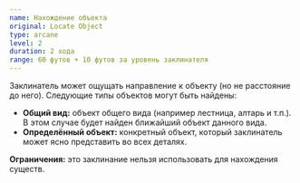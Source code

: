 ```yaml
---
name: Нахождение объекта
original: Locate Object
type: arcane
level: 2
duration: 2 хода
range: 60 футов + 10 футов за уровень заклинателя
---
```


Заклинатель может ощущать направление к объекту (но не расстояние до него). Следующие типы объектов могут быть найдены:

- **Общий вид:** объект общего вида (например лестница, алтарь и т.п.). В этом случае будет найден ближайший объект данного вида.
- **Определённый объект:** конкретный объект, который заклинатель может ясно представить во всех деталях.

**Ограничения:** это заклинание нельзя использовать для нахождения существ.
